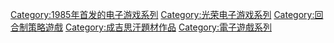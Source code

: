 {{cat main}}

{{DEFAULTSORT:Aoki Ookami to Shiroki Mejika}}
[[Category:1985年首发的电子游戏系列|Category:1985年首发的电子游戏系列]]
[[Category:光荣电子游戏系列|Category:光荣电子游戏系列]]
[[Category:回合制策略遊戲|Category:回合制策略遊戲]]
[[Category:成吉思汗題材作品|Category:成吉思汗題材作品]]
[[Category:電子遊戲系列|Category:電子遊戲系列]]
